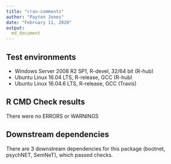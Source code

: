 ```yaml
---
title: "cran-comments"
author: "Payton Jones"
date: "February 11, 2020"
output:
  md_document
---
```


## Test environments
* Windows Server 2008 R2 SP1, R-devel, 32/64 bit (R-hub)
* Ubuntu Linux 16.04 LTS, R-release, GCC (R-hub)
* Ubuntu Linux 16.04.6 LTS, R-release, GCC (Travis)

## R CMD Check results
There were no ERRORS or WARNINGS

## Downstream dependencies
There are 3 downstream dependencies for this package (bootnet, psychNET, SemNeT), which passed checks.
